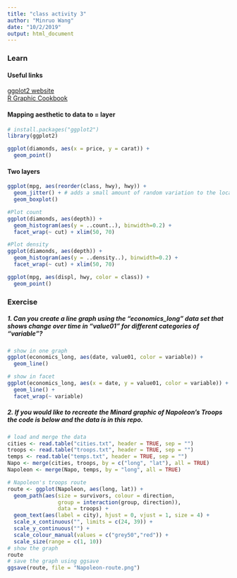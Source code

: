 ```yaml
---
title: "class activity 3"
author: "Minruo Wang"
date: "10/2/2019"
output: html_document
---
```


### Learn  
#### Useful links  
[ggplot2 website](https://ggplot2.tidyverse.org/reference/)  
[R Graphic Cookbook](http://www.cookbook-r.com/Graphs/)

#### Mapping aesthetic to data to = layer  
```r
# install.packages("ggplot2")
library(ggplot2)

ggplot(diamonds, aes(x = price, y = carat)) +
  geom_point()
```

#### Two layers
```r
ggplot(mpg, aes(reorder(class, hwy), hwy)) +
  geom_jitter() + # adds a small amount of random variation to the location of each point
  geom_boxplot()
```

```r
#Plot count
ggplot(diamonds, aes(depth)) +
  geom_histogram(aes(y = ..count..), binwidth=0.2) +
  facet_wrap(~ cut) + xlim(50, 70)

#Plot density
ggplot(diamonds, aes(depth)) +
  geom_histogram(aes(y = ..density..), binwidth=0.2) +
  facet_wrap(~ cut) + xlim(50, 70)
```

```r
ggplot(mpg, aes(displ, hwy, color = class)) +
  geom_point()
```
  
### Exercise
##### 1. Can you create a line graph using the "economics_long" data set that shows change over time in "value01" for different categories of "variable"?  
  
```r
# show in one graph
ggplot(economics_long, aes(date, value01, color = variable)) +
  geom_line()
```
  
```r
# show in facet
ggplot(economics_long, aes(x = date, y = value01, color = variable)) +
  geom_line() +
  facet_wrap(~ variable)
```

##### 2. If you would like to recreate the Minard graphic of Napoleon's Troops the code is below and the data is in this repo.
```r
# load and merge the data
cities <- read.table("cities.txt", header = TRUE, sep = "")
troops <- read.table("troops.txt", header = TRUE, sep = "")
temps <- read.table("temps.txt", header = TRUE, sep = "")
Napo <- merge(cities, troops, by = c("long", "lat"), all = TRUE)
Napoleon <- merge(Napo, temps, by = "long", all = TRUE)
```


```r
# Napoleon's troops route
route <- ggplot(Napoleon, aes(long, lat)) +
  geom_path(aes(size = survivors, colour = direction,
                group = interaction(group, direction)), 
                data = troops) +
  geom_text(aes(label = city), hjust = 0, vjust = 1, size = 4) +  
  scale_x_continuous("", limits = c(24, 39)) +
  scale_y_continuous("") +
  scale_colour_manual(values = c("grey50","red")) +
  scale_size(range = c(1, 10))
# show the graph
route
# save the graph using ggsave
ggsave(route, file = "Napoleon-route.png")
```

